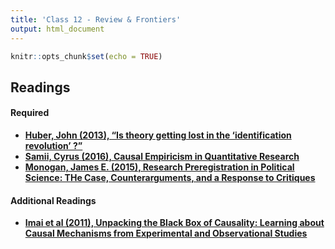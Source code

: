```yaml
---
title: 'Class 12 - Review & Frontiers'
output: html_document
---
```


```r
knitr::opts_chunk$set(echo = TRUE)
```

## Readings
#### Required
  - **[Huber, John (2013), "Is theory getting lost in the 'identification revolution' ?"](https://themonkeycage.org/2013/06/is-theory-getting-lost-in-the-identification-revolution/)**
  - **[Samii, Cyrus (2016), Causal Empiricism in Quantitative Research](Classes/Class_12/Readings/Samii_2016.pdf)**
  - **[Monogan, James E. (2015), Research Preregistration in Political Science: THe Case, Counterarguments, and a Response to Critiques](Classes/Class_12/Readings/Monogan Pre-Registration.pdf)**

#### Additional Readings
  - **[Imai et al (2011), Unpacking the Black Box of Causality: Learning about Causal Mechanisms from Experimental and Observational Studies](https://imai.fas.harvard.edu/research/files/mediationP.pdf)**

<!-- ## [Lecture Slides](Classes/Class_12/Slides_Summary_v3.pdf) -->
